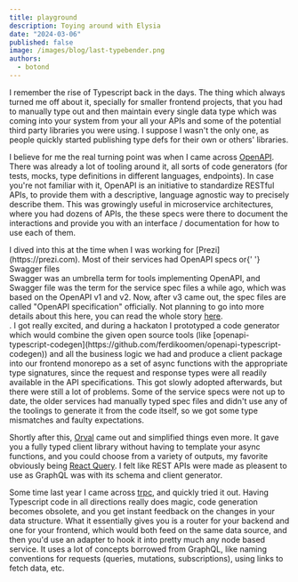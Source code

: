```yaml
---
title: playground
description: Toying around with Elysia
date: "2024-03-06"
published: false
image: /images/blog/last-typebender.png
authors:
  - botond
---
```


I remember the rise of Typescript back in the days. The thing which always turned me off about it, specially for smaller frontend projects, that you had to manually type out and then maintain every single data type which was coming into your system from your all your APIs and some of the potential third party libraries you were using. I suppose I wasn't the only one, as people quickly started publishing type defs for their own or others' libraries.

I believe for me the real turning point was when I came across [OpenAPI](https://www.openapis.org/). There was already a lot of tooling around it, all sorts of code generators (for tests, mocks, type definitions in different languages, endpoints). In case you're not familiar with it, OpenAPI is an initiative to standardize RESTful APIs, to provide them with a descriptive, language agnostic way to precisely describe them. This was growingly useful in microservice architectures, where you had dozens of APIs, the these specs were there to document the interactions and provide you with an interface / documentation for how to use each of them.

<div className="[&>*]:inline">
I dived into this at the time when I was working for [Prezi](https://prezi.com). Most of their services had OpenAPI specs or{' '}
<Tooltip>
<TooltipTrigger>
<span className="flex gap-2 rounded bg-muted">Swagger files<InfoIcon size={12} /></span>
</TooltipTrigger>
<TooltipContent>

<div className="max-w-80">Swagger was an umbrella term for tools implementing OpenAPI, and Swagger file was the term for the service spec files a while ago, which was based on the OpenAPI v1 and v2. Now, after v3 came out, the spec files are called "OpenAPI specification" officially. Not planning to go into more details about this here, you can read the whole story <a href="https://swagger.io/blog/api-strategy/difference-between-swagger-and-openapi/" taget="_blank" className="underline">here</a>.</div>
</TooltipContent>
</Tooltip>
. I got really excited, and during a hackaton I prototyped a code generator which would combine the given open source tools (like [openapi-typescript-codegen](https://github.com/ferdikoomen/openapi-typescript-codegen)) and all the business logic we had and produce a client package into our frontend monorepo as a set of async functions with the appropriate type signatures, since the request and response types were all readily available in the API specifications. This got slowly adopted afterwards, but there were still a lot of problems. Some of the service specs were not up to date, the older services had manually typed spec files and didn't use any of the toolings to generate it from the code itself, so we got some type mismatches and faulty expectations.
</div>

Shortly after this, [Orval](https://orval.dev/) came out and simplified things even more. It gave you a fully typed client library without having to template your async functions, and you could choose from a variety of outputs, my favorite obviously being [React Query](https://react-query.tanstack.com/). I felt like REST APIs were made as pleasent to use as GraphQL was with its schema and client generator.

Some time last year I came across [trpc](https://trpc.io/), and quickly tried it out. Having Typescript code in all directions really does magic, code generation becomes obsolete, and you get instant feedback on the changes in your data structure. What it essentially gives you is a router for your backend and one for your frontend, which would both feed on the same data source, and then you'd use an adapter to hook it into pretty much any node based service. It uses a lot of concepts borrowed from GraphQL, like naming conventions for requests (queries, mutations, subscriptions), using links to fetch data, etc.
